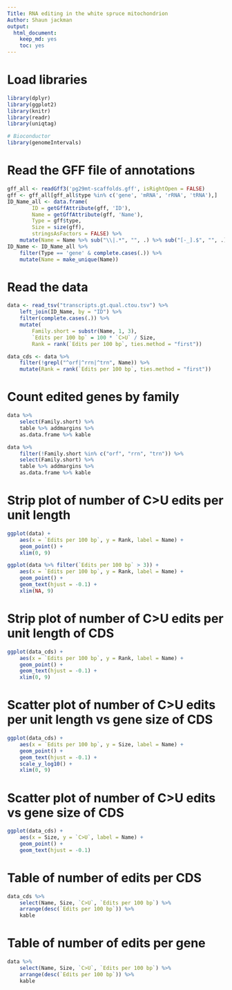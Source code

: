 ```yaml
---
Title: RNA editing in the white spruce mitochondrion
Author: Shaun jackman
output:
  html_document:
    keep_md: yes
    toc: yes
---
```


# Load libraries
```r
library(dplyr)
library(ggplot2)
library(knitr)
library(readr)
library(uniqtag)

# Bioconductor
library(genomeIntervals)
```

# Read the GFF file of annotations
```r
gff_all <- readGff3('pg29mt-scaffolds.gff', isRightOpen = FALSE)
gff <- gff_all[gff_all$type %in% c('gene', 'mRNA', 'rRNA', 'tRNA'),]
ID_Name_all <- data.frame(
		ID = getGffAttribute(gff, 'ID'),
		Name = getGffAttribute(gff, 'Name'),
		Type = gff$type,
		Size = size(gff),
		stringsAsFactors = FALSE) %>%
	mutate(Name = Name %>% sub("\\|.*", "", .) %>% sub("[-_].$", "", .))
ID_Name <- ID_Name_all %>%
	filter(Type == 'gene' & complete.cases(.)) %>%
	mutate(Name = make_unique(Name))
```

# Read the data
```r
data <- read_tsv("transcripts.gt.qual.ctou.tsv") %>%
	left_join(ID_Name, by = "ID") %>%
	filter(complete.cases(.)) %>%
	mutate(
		Family.short = substr(Name, 1, 3),
		`Edits per 100 bp` = 100 * `C>U` / Size,
		Rank = rank(`Edits per 100 bp`, ties.method = "first"))

data_cds <- data %>%
	filter(!grepl("^orf|^rrn|^trn", Name)) %>%
	mutate(Rank = rank(`Edits per 100 bp`, ties.method = "first"))
```

# Count edited genes by family
```r
data %>%
	select(Family.short) %>%
	table %>% addmargins %>%
	as.data.frame %>% kable

data %>%
	filter(!Family.short %in% c("orf", "rrn", "trn")) %>%
	select(Family.short) %>%
	table %>% addmargins %>%
	as.data.frame %>% kable
```

# Strip plot of number of C>U edits per unit length
```r
ggplot(data) +
	aes(x = `Edits per 100 bp`, y = Rank, label = Name) +
	geom_point() +
	xlim(0, 9)

ggplot(data %>% filter(`Edits per 100 bp` > 3)) +
	aes(x = `Edits per 100 bp`, y = Rank, label = Name) +
	geom_point() +
	geom_text(hjust = -0.1) +
	xlim(NA, 9)
```

# Strip plot of number of C>U edits per unit length of CDS
```r
ggplot(data_cds) +
	aes(x = `Edits per 100 bp`, y = Rank, label = Name) +
	geom_point() +
	geom_text(hjust = -0.1) +
	xlim(0, 9)
```

# Scatter plot of number of C>U edits per unit length vs gene size of CDS
```r
ggplot(data_cds) +
	aes(x = `Edits per 100 bp`, y = Size, label = Name) +
	geom_point() +
	geom_text(hjust = -0.1) +
	scale_y_log10() +
	xlim(0, 9)
```

# Scatter plot of number of C>U edits vs gene size of CDS
```r
ggplot(data_cds) +
	aes(x = Size, y = `C>U`, label = Name) +
	geom_point() +
	geom_text(hjust = -0.1)
```

# Table of number of edits per CDS
```r
data_cds %>%
	select(Name, Size, `C>U`, `Edits per 100 bp`) %>%
	arrange(desc(`Edits per 100 bp`)) %>%
	kable
```

# Table of number of edits per gene
```r
data %>%
	select(Name, Size, `C>U`, `Edits per 100 bp`) %>%
	arrange(desc(`Edits per 100 bp`)) %>%
	kable
```
